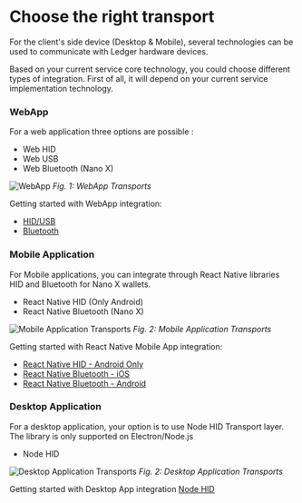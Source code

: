 # Choose the right transport

For the client's side device (Desktop & Mobile), several technologies can be used to communicate with Ledger hardware devices.

Based on your current service core technology, you could choose different types of integration. First of all, it will depend on your current service implementation technology.

### WebApp
For a web application three options are possible :
- Web HID
- Web USB
- Web Bluetooth (Nano X)

![WebApp](/webAppsummary.png)
*Fig. 1: WebApp Transports*

Getting started with WebApp integration:
 - [HID/USB](./integration-walkthrough/web-application/web-hid-usb/)
 - [Bluetooth](./integration-walkthrough/web-application/web-bluetooth/)
 

### Mobile Application
For Mobile applications, you can integrate through React Native libraries HID and Bluetooth for Nano X wallets.
- React Native HID (Only Android)
- React Native Bluetooth (Nano X)


![Mobile Application Transports](/mobile-integration.png)
*Fig. 2: Mobile Application Transports*

Getting started with React Native Mobile App integration:
 - [React Native HID - Android Only](./integration-walkthrough/mobile-application/react-native-android-hid/)
 - [React Native Bluetooth - iOS](./integration-walkthrough/mobile-application/react-native-bluetooth-ios/)
 - [React Native Bluetooth - Android](./integration-walkthrough/mobile-application/react-native-bluetooth-android/)

### Desktop Application
For a desktop application, your option is to use Node HID Transport layer. The library is only supported on Electron/Node.js
- Node HID


![Desktop Application Transports](/desktop-integration.png)
*Fig. 2: Desktop Application Transports*

Getting started with Desktop App integration [Node HID](./integration-walkthrough/desktop-application/node-electron-hid/)
